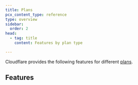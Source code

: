 ```yaml
---
title: Plans
pcx_content_type: reference
type: overview
sidebar:
  order: 2
head:
  - tag: title
    content: Features by plan type

---
```



Cloudflare provides the following features for different [plans](https://www.cloudflare.com/plans/).

## Features

<ProductFeatures id="cache" />
